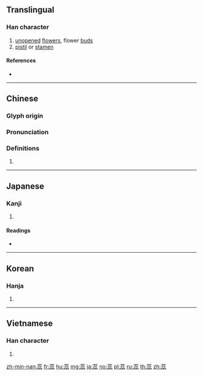 {{character info/new}}
{{also|蘂}}
==Translingual==

===Han character===
{{Han char|rn=140|rad=艸|as=12|sn=18|four=44333|canj=TPPP|ids=⿱艹惢}}

# [[unopened]] [[flower]]s, flower [[bud]]s
# [[pistil]] or [[stamen]]

====References====
* {{Han ref|kx=1057.200|dkj=31939|dj=1520.120|hdz=53297.020|uh=854A|ud=34122|bh=BFB6|bd=49078}}

----

==Chinese==
{{zh-forms}}

===Glyph origin===
{{Han etym}}

===Pronunciation===
{{zh-pron
|m=ruǐ,juǎn
|c=jeoi5,jeoi6
|h=pfs=lûi
|mn=lúi
|mc=y
|oc=y
|ma=
|cat=n
}}

===Definitions===
{{zh-hanzi}}

# {{rfdef|lang=zh}}

----

==Japanese==

===Kanji===
{{ja-kanji|grade=|rs=艸12}}

# {{defn|lang=ja|sort=艸12}}

====Readings====
* {{ja-readings|on=[[ずい]] (zui)|kun=[[しべ]] (shibe)|nanori=}}

----

==Korean==

===Hanja===
{{ko-hanja|hangeul=예|eumhun=|rv=ye|mr=ye|y=yey}}

# {{defn|lang=ko|sort=艸12}}

----

==Vietnamese==

===Han character===
{{vi-readings|rs=艸12| hanviet = [[nhị]], [[nhuỵ]]}}

# {{defn|lang=vi|sort=艸12}}

[[zh-min-nan:蕊]]
[[fr:蕊]]
[[hu:蕊]]
[[mg:蕊]]
[[ja:蕊]]
[[no:蕊]]
[[pl:蕊]]
[[ru:蕊]]
[[th:蕊]]
[[zh:蕊]]